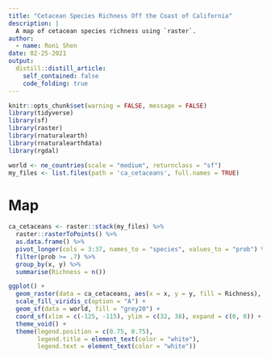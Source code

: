 ```yaml
---
title: "Cetacean Species Richness Off the Coast of California"
description: |
  A map of cetacean species richness using `raster`.
author:
  - name: Roni Shen
date: 02-25-2021
output:
  distill::distill_article:
    self_contained: false
    code_folding: true
---
```



```r
knitr::opts_chunk$set(warning = FALSE, message = FALSE)
library(tidyverse)
library(sf)
library(raster)
library(rnaturalearth)
library(rnaturalearthdata)
library(rgdal)

world <- ne_countries(scale = "medium", returnclass = "sf")
my_files <- list.files(path = 'ca_cetaceans', full.names = TRUE)
```

# Map

```r
ca_cetaceans <- raster::stack(my_files) %>%
  raster::rasterToPoints() %>% 
  as.data.frame() %>% 
  pivot_longer(cols = 3:37, names_to = "species", values_to = "prob") %>% 
  filter(prob >= .7) %>% 
  group_by(x, y) %>% 
  summarise(Richness = n())

ggplot() +
  geom_raster(data = ca_cetaceans, aes(x = x, y = y, fill = Richness), interpolate = T) +
  scale_fill_viridis_c(option = "A") +
  geom_sf(data = world, fill = "grey20") +
  coord_sf(xlim = c(-125, -115), ylim = c(32, 38), expand = c(0, 0)) +
  theme_void() +
  theme(legend.position = c(0.75, 0.75),
        legend.title = element_text(color = "white"),
        legend.text = element_text(color = "white"))

```

